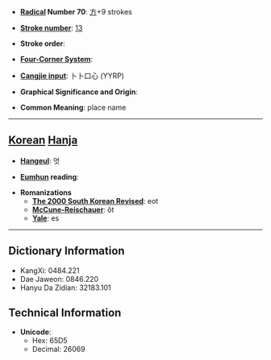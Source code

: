 * '''[[Wiktionary:Chinese radical index| Radical]] Number 70''': [[Wiktionary:Chinese radical index 方|方]]+9 strokes

* '''[[Wiktionary:Chinese total strokes index|Stroke number]]''': [[Wiktionary:Chinese total strokes index 13|13]]

* '''Stroke order''': 

* '''[[Wiktionary:Chinese four corner index|Four-Corner System]]''': 

* '''[[Wiktionary:Chinese Cangjie index|Cangjie input]]''': 卜卜口心 (YYRP)

* '''Graphical Significance and Origin''': 

* '''Common Meaning''': place name

----

== [[Korean]] [[Hanja]] ==

* '''[[Hangeul]]''': 엇

* '''[[Eumhun]] reading''': 

* '''Romanizations'''
** '''[[The 2000 South Korean Revised Romanization|The 2000 South Korean Revised]]''': eot
** '''[[McCune-Reischauer]]''': ŏt
** '''[[Yale]]''': es

----

== Dictionary Information ==

* KangXi: 0484.221
* Dae Jaweon: 0846.220
* Hanyu Da Zidian: 32183.101

== Technical Information ==

* '''Unicode''':
** Hex: 65D5
** Decimal: 26069